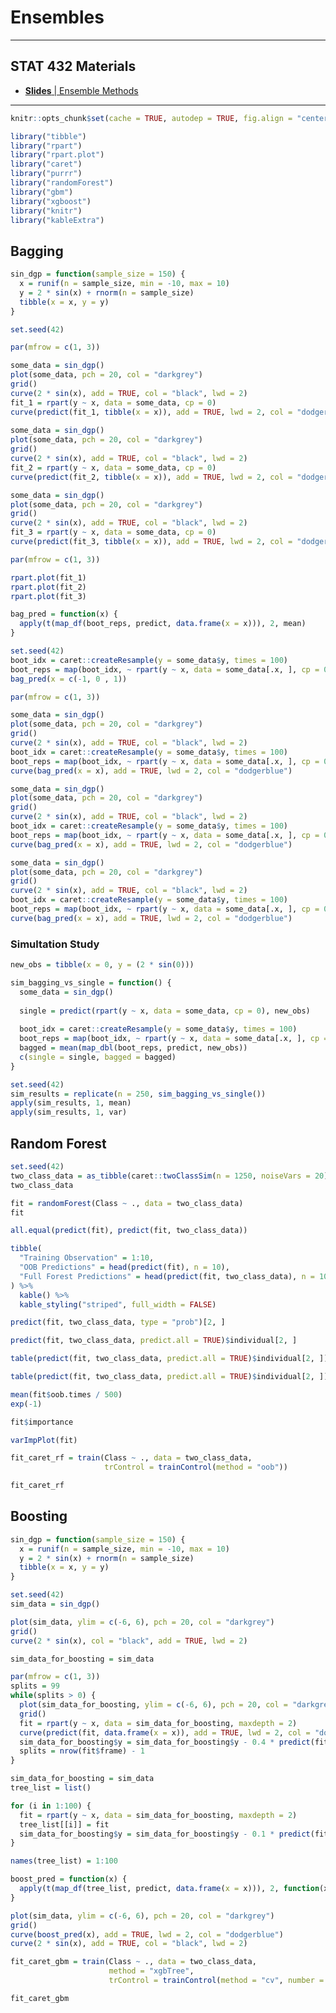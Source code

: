 # Ensembles

***

## STAT 432 Materials

- [**Slides** | Ensemble Methods](https://fall-2019.stat432.org/slides/ensembles.pdf)

***

```r
knitr::opts_chunk$set(cache = TRUE, autodep = TRUE, fig.align = "center")
```

```r
library("tibble")
library("rpart")
library("rpart.plot")
library("caret")
library("purrr")
library("randomForest")
library("gbm")
library("xgboost")
library("knitr")
library("kableExtra")
```

## Bagging

```r
sin_dgp = function(sample_size = 150) {
  x = runif(n = sample_size, min = -10, max = 10)
  y = 2 * sin(x) + rnorm(n = sample_size)
  tibble(x = x, y = y)
}
```

```r
set.seed(42)
```

```r
par(mfrow = c(1, 3))

some_data = sin_dgp()
plot(some_data, pch = 20, col = "darkgrey")
grid()
curve(2 * sin(x), add = TRUE, col = "black", lwd = 2)
fit_1 = rpart(y ~ x, data = some_data, cp = 0)
curve(predict(fit_1, tibble(x = x)), add = TRUE, lwd = 2, col = "dodgerblue")
      
some_data = sin_dgp()
plot(some_data, pch = 20, col = "darkgrey")
grid()
curve(2 * sin(x), add = TRUE, col = "black", lwd = 2)
fit_2 = rpart(y ~ x, data = some_data, cp = 0)
curve(predict(fit_2, tibble(x = x)), add = TRUE, lwd = 2, col = "dodgerblue")

some_data = sin_dgp()
plot(some_data, pch = 20, col = "darkgrey")
grid()
curve(2 * sin(x), add = TRUE, col = "black", lwd = 2)
fit_3 = rpart(y ~ x, data = some_data, cp = 0)
curve(predict(fit_3, tibble(x = x)), add = TRUE, lwd = 2, col = "dodgerblue")
```

```r
par(mfrow = c(1, 3))

rpart.plot(fit_1)
rpart.plot(fit_2)
rpart.plot(fit_3)
```

```r
bag_pred = function(x) {
  apply(t(map_df(boot_reps, predict, data.frame(x = x))), 2, mean)
}

set.seed(42)
boot_idx = caret::createResample(y = some_data$y, times = 100)
boot_reps = map(boot_idx, ~ rpart(y ~ x, data = some_data[.x, ], cp = 0))
bag_pred(x = c(-1, 0 , 1))
```

```r
par(mfrow = c(1, 3))

some_data = sin_dgp()
plot(some_data, pch = 20, col = "darkgrey")
grid()
curve(2 * sin(x), add = TRUE, col = "black", lwd = 2)
boot_idx = caret::createResample(y = some_data$y, times = 100)
boot_reps = map(boot_idx, ~ rpart(y ~ x, data = some_data[.x, ], cp = 0))
curve(bag_pred(x = x), add = TRUE, lwd = 2, col = "dodgerblue")

some_data = sin_dgp()
plot(some_data, pch = 20, col = "darkgrey")
grid()
curve(2 * sin(x), add = TRUE, col = "black", lwd = 2)
boot_idx = caret::createResample(y = some_data$y, times = 100)
boot_reps = map(boot_idx, ~ rpart(y ~ x, data = some_data[.x, ], cp = 0))
curve(bag_pred(x = x), add = TRUE, lwd = 2, col = "dodgerblue")

some_data = sin_dgp()
plot(some_data, pch = 20, col = "darkgrey")
grid()
curve(2 * sin(x), add = TRUE, col = "black", lwd = 2)
boot_idx = caret::createResample(y = some_data$y, times = 100)
boot_reps = map(boot_idx, ~ rpart(y ~ x, data = some_data[.x, ], cp = 0))
curve(bag_pred(x = x), add = TRUE, lwd = 2, col = "dodgerblue")
```

### Simultation Study

```r
new_obs = tibble(x = 0, y = (2 * sin(0)))
```

```r
sim_bagging_vs_single = function() {
  some_data = sin_dgp()
  
  single = predict(rpart(y ~ x, data = some_data, cp = 0), new_obs)
  
  boot_idx = caret::createResample(y = some_data$y, times = 100)
  boot_reps = map(boot_idx, ~ rpart(y ~ x, data = some_data[.x, ], cp = 0))
  bagged = mean(map_dbl(boot_reps, predict, new_obs))
  c(single = single, bagged = bagged)
}

set.seed(42)
sim_results = replicate(n = 250, sim_bagging_vs_single())
apply(sim_results, 1, mean)
apply(sim_results, 1, var)
```

## Random Forest

```r
set.seed(42)
two_class_data = as_tibble(caret::twoClassSim(n = 1250, noiseVars = 20))
two_class_data
```

```r
fit = randomForest(Class ~ ., data = two_class_data)
fit
```

```r
all.equal(predict(fit), predict(fit, two_class_data))
```

```r
tibble(
  "Training Observation" = 1:10,
  "OOB Predictions" = head(predict(fit), n = 10),
  "Full Forest Predictions" = head(predict(fit, two_class_data), n = 10)
) %>% 
  kable() %>% 
  kable_styling("striped", full_width = FALSE)
```

```r
predict(fit, two_class_data, type = "prob")[2, ]
```

```r
predict(fit, two_class_data, predict.all = TRUE)$individual[2, ]
```

```r
table(predict(fit, two_class_data, predict.all = TRUE)$individual[2, ])
```

```r
table(predict(fit, two_class_data, predict.all = TRUE)$individual[2, ]) / 500
```

```r
mean(fit$oob.times / 500)
exp(-1)
```

```r
fit$importance
```

```r
varImpPlot(fit)
```

```r
fit_caret_rf = train(Class ~ ., data = two_class_data,
                     trControl = trainControl(method = "oob"))
```

```r
fit_caret_rf
```

## Boosting

```r
sin_dgp = function(sample_size = 150) {
  x = runif(n = sample_size, min = -10, max = 10)
  y = 2 * sin(x) + rnorm(n = sample_size)
  tibble(x = x, y = y)
}
```


```r
set.seed(42)
sim_data = sin_dgp()
```

```r
plot(sim_data, ylim = c(-6, 6), pch = 20, col = "darkgrey")
grid()
curve(2 * sin(x), col = "black", add = TRUE, lwd = 2)
```

```r
sim_data_for_boosting = sim_data
```

```r
par(mfrow = c(1, 3))
splits = 99
while(splits > 0) {
  plot(sim_data_for_boosting, ylim = c(-6, 6), pch = 20, col = "darkgrey")
  grid()
  fit = rpart(y ~ x, data = sim_data_for_boosting, maxdepth = 2)
  curve(predict(fit, data.frame(x = x)), add = TRUE, lwd = 2, col = "dodgerblue")
  sim_data_for_boosting$y = sim_data_for_boosting$y - 0.4 * predict(fit)
  splits = nrow(fit$frame) - 1
}
```

```r
sim_data_for_boosting = sim_data
tree_list = list()

for (i in 1:100) {
  fit = rpart(y ~ x, data = sim_data_for_boosting, maxdepth = 2)
  tree_list[[i]] = fit
  sim_data_for_boosting$y = sim_data_for_boosting$y - 0.1 * predict(fit)
}

names(tree_list) = 1:100

boost_pred = function(x) {
  apply(t(map_df(tree_list, predict, data.frame(x = x))), 2, function(x) {0.1 * sum(x)})
}

plot(sim_data, ylim = c(-6, 6), pch = 20, col = "darkgrey")
grid()
curve(boost_pred(x), add = TRUE, lwd = 2, col = "dodgerblue")
curve(2 * sin(x), add = TRUE, col = "black", lwd = 2)
```

```r
fit_caret_gbm = train(Class ~ ., data = two_class_data,
                      method = "xgbTree",
                      trControl = trainControl(method = "cv", number = 5))
```

```r
fit_caret_gbm
```
